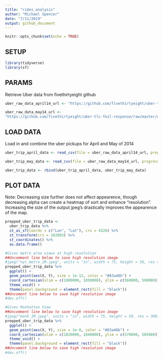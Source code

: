 ```yaml
---
title: "rides_analysis"
author: "Michael Spencer"
date: "7/11/2019"
output: github_document
---
```


```r
knitr::opts_chunk$set(echo = TRUE)
```

## SETUP
```r
library(tidyverse)
library(sf)
```

## PARAMS

Retrieve Uber data from fivethirtyeight github
```r
uber_raw_data_april14_url <- "https://github.com/fivethirtyeight/uber-tlc-foil-response/raw/master/uber-trip-data/uber-raw-data-apr14.csv"

uber_raw_data_may14_url <-
"https://github.com/fivethirtyeight/uber-tlc-foil-response/raw/master/uber-trip-data/uber-raw-data-may14.csv"
```

## LOAD DATA

Load in and combine the uber pickups for April and May of 2014
```r
uber_trip_april_data <- read_csv(file = uber_raw_data_april14_url, progress = TRUE)

uber_trip_may_data <- read_csv(file = uber_raw_data_may14_url, progress = TRUE)
```

```r
uber_trip_data <- rbind(uber_trip_april_data, uber_trip_may_data)
```

## PLOT DATA

Note: Decreasing size further does not affect appearence, though decreasing alpha can create a heatmap of sort and enhance "resolution". Increasing the size of the output jpeg's drastically improves the appearence of the map.
```r
prepped_uber_trip_data <-
  uber_trip_data %>% 
  st_as_sf(coords = c("Lon", "Lat"), crs = 4326) %>%
  st_transform(crs = 102003) %>% 
  st_coordinates() %>% 
  as.data.frame()

#Gives metro area views at high resolution
##Uncomment line below to save high resolution image
#jpeg("nyc_metro_1M.jpeg", units = "in", width = 75, height = 50, res = 300)
prepped_uber_trip_data %>% 
  ggplot() +
  geom_point(aes(X, Y), size = 1e-12, color = "#83a48b") +
  coord_cartesian(xlim = c(1800000, 1850000), ylim = c(560000, 590000)) +
  theme_void() +
  theme(panel.background = element_rect(fill = "black"))
##Uncoment line below to save high resolution image
#dev.off()

#Gives Manhattan View
##Uncomment line below to save high resolution image
#jpeg("manh_1M.jpeg", units = "in", width = 75, height = 50, res = 300)
prepped_uber_trip_data %>% 
  ggplot() +
  geom_point(aes(X, Y), size = 1e-8, color = "#83a48b") +
  coord_cartesian(xlim = c(1820000, 1840000), ylim = c(570000, 585000)) +
  theme_void() +
  theme(panel.background = element_rect(fill = "black"))
##Uncoment line below to save high resolution image
#dev.off()
```

